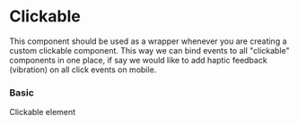 
<Meta title="Components/Buttons/Clickable" component={Clickable} />

# Clickable

This component should be used as a wrapper whenever you are creating a custom clickable component.
This way we can bind events to all "clickable" components in one place, if say we would like to
add haptic feedback (vibration) on all click events on mobile.

<ArgsTable of={Clickable} />

### Basic
<Canvas>
    <Story name="basic" >
        <Clickable>
            Clickable element
        </Clickable>
    </Story>
</Canvas>
